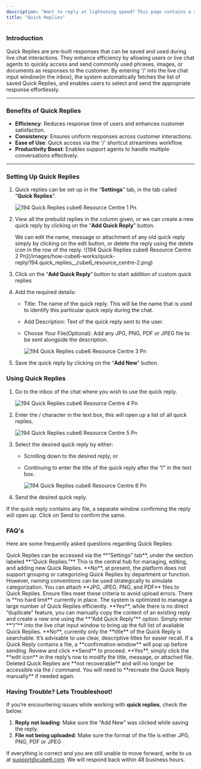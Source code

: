 ```yaml
---
description: "Want to reply at lightening speed? This page contains a step-by-step guide on setting up and using Quick Replies."
title: "Quick Replies"
---
```


### **Introduction**

Quick Replies are pre-built responses that can be saved and used during live chat interactions. They enhance efficiency by allowing users or live chat agents to quickly access and send commonly used phrases, images, or documents as responses to the customer. By entering '/' into the live chat input window(in the inbox), the system automatically fetches the list of saved Quick Replies, and enables users to select and send the appropriate response effortlessly.

---

### **Benefits of Quick Replies**

- **Efficiency**: Reduces response time of users and enhances customer satisfaction.
- **Consistency**: Ensures uniform responses across customer interactions.
- **Ease of Use**: Quick access via the '/' shortcut streamlines workflow.
- **Productivity Boost**: Enables support agents to handle multiple conversations effectively.

---

### **Setting Up Quick Replies**

1. Quick replies can be set up in the “**Settings**” tab, in the tab called “**Quick Replies**”.

   ![194 Quick Replies cube6 Resource Centre 1 Pn](/images/how-cube6-works/quick-reply/194.quick_replies__cube6_resource_centre-1.png)
2. View all the prebuild replies in the column given, or we can create a new quick reply by clicking on the “**Add Quick Reply**” button. 

   <Info>
     We can edit the name, message or attachment of any old quick reply simply by clicking on the edit button, or delete the reply using the delete icon in the row of the reply.
   </Info>
   ![194 Quick Replies cube6 Resource Centre 2 Pn](/images/how-cube6-works/quick-reply/194.quick_replies__cube6_resource_centre-2.png)
3. Click on the “**Add Quick Reply**” button to start addition of custom quick replies
4. Add the required details:
   - Title: The name of the quick reply. This will be the name that is used to identify this particular quick reply during the chat.
   - Add Description: Text of the quick reply sent to the user.
   - Choose Your File(Optional): Add any JPG, PNG, PDF or JPEG file to be sent alongside the description.

     ![194 Quick Replies cube6 Resource Centre 3 Pn](/images/how-cube6-works/quick-reply/194.quick_replies__cube6_resource_centre-3.png)
5. Save the quick reply by clicking on the “**Add New**” button.

### **Using Quick Replies**

1. Go to the inbox of the chat where you wish to use the quick reply.

   ![194 Quick Replies cube6 Resource Centre 4 Pn](/images/how-cube6-works/quick-reply/194.quick_replies__cube6_resource_centre-4.png)
2. Enter the / character in the text box, this will open up a list of all quick replies.

   ![194 Quick Replies cube6 Resource Centre 5 Pn](/images/how-cube6-works/quick-reply/194.quick_replies__cube6_resource_centre-5.png)
3. Select the desired quick reply by either:
   - Scrolling down to the desired reply, or
   - Continuing to enter the title of the quick reply after the “/” in the text box.

     ![194 Quick Replies cube6 Resource Centre 6 Pn](/images/how-cube6-works/quick-reply/194.quick_replies__cube6_resource_centre-6.png)
4. Send the desired quick reply.

<Info>
  If the quick reply contains any file, a separate window confirming the reply will open up. Click on Send to confirm the same.
</Info>

### **FAQ's**

Here are some frequently asked questions regarding Quick Replies:

<AccordionGroup>
  <Accordion title="Where can I find a QUICK REPLIES configuration setting?">
    Quick Replies can be accessed via the **“Settings” tab**, under the section labeled **“Quick Replies.”** This is the central hub for managing, editing, and adding new Quick Replies.
  </Accordion>
  <Accordion title="Can quick replies be categorized for different departments or use cases?">
    **No**, at present, the platform does not support grouping or categorizing Quick Replies by department or function. However, naming conventions can be used strategically to simulate categorization.
  </Accordion>
  <Accordion title="What file types are supported in quick replies?">
    You can attach **JPG, JPEG, PNG, and PDF** files to Quick Replies. Ensure files meet these criteria to avoid upload errors.
  </Accordion>
  <Accordion title="Is there a maximum number of quick replies that can be created?">
    There is **no hard limit** currently in place. The system is optimized to manage a large number of Quick Replies efficiently.
  </Accordion>
  <Accordion title="Can I duplicate or reuse an existing quick reply?">
    **Yes**, while there is no direct “duplicate” feature, you can manually copy the content of an existing reply and create a new one using the **“Add Quick Reply”** option.
  </Accordion>
  <Accordion title="How do I trigger quick replies during a live chat session?">
    Simply enter **“/”** into the live chat input window to bring up the full list of available Quick Replies.
  </Accordion>
  <Accordion title="Can I search quick reply using content of the message?">
    **No**, currently only the **title** of the Quick Reply is searchable. It’s advisable to use clear, descriptive titles for easier recall.
  </Accordion>
  <Accordion title="How do I confirm a quick reply that includes an attachment?">
    If a Quick Reply contains a file, a **confirmation window** will pop up before sending. Review and click **Send** to proceed.
  </Accordion>
  <Accordion title="Can I edit a quick reply after it has been saved?">
    **Yes**, simply click the **edit icon** in the reply’s row to modify the title, message, or attached file.
  </Accordion>
  <Accordion title="What happens if a frequently used quick reply is deleted?">
    Deleted Quick Replies are **not recoverable** and will no longer be accessible via the / command. You will need to **recreate the Quick Reply manually** if needed again.
  </Accordion>
</AccordionGroup>

### **Having Trouble? Lets Troubleshoot\!**

If you’re encountering issues while working with **quick replies**, check the below:

1. **Reply not loading**: Make sure the “Add New” was clicked while saving the reply.
2. **File not being uploaded**: Make sure the format of the file is either JPG, PNG, PDF or JPEG

If everything is correct and you are still unable to move forward, write to us at [support@cube6.com](mailto:support@cube6.com). We will respond back within 48 business hours.